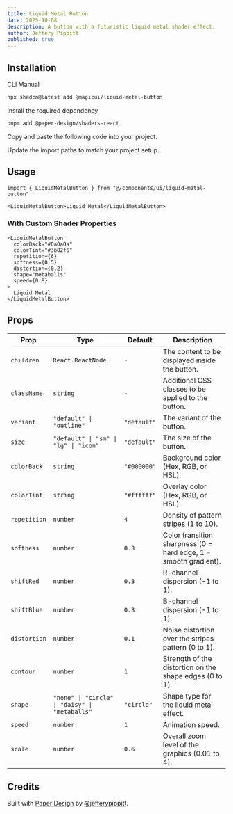 ```yaml
---
title: Liquid Metal Button
date: 2025-10-08
description: A button with a futuristic liquid metal shader effect.
author: Jeffery Pippitt
published: true
---
```


<ComponentPreview name="liquid-metal-button-demo" />

## Installation

<Tabs defaultValue="cli">

<TabsList>
  <TabsTrigger value="cli">CLI</TabsTrigger>
  <TabsTrigger value="manual">Manual</TabsTrigger>
</TabsList>
<TabsContent value="cli">

```bash
npx shadcn@latest add @magicui/liquid-metal-button
```

</TabsContent>

<TabsContent value="manual">

<Steps>

<Step>Install the required dependency</Step>

```bash
pnpm add @paper-design/shaders-react
```

<Step>Copy and paste the following code into your project.</Step>

<ComponentSource name="liquid-metal-button" />

<Step>Update the import paths to match your project setup.</Step>

</Steps>

</TabsContent>

</Tabs>

## Usage

```tsx showLineNumbers
import { LiquidMetalButton } from "@/components/ui/liquid-metal-button"
```

```tsx showLineNumbers
<LiquidMetalButton>Liquid Metal</LiquidMetalButton>
```

### With Custom Shader Properties

```tsx showLineNumbers
<LiquidMetalButton
  colorBack="#0a0a0a"
  colorTint="#3b82f6"
  repetition={6}
  softness={0.5}
  distortion={0.2}
  shape="metaballs"
  speed={0.8}
>
  Liquid Metal
</LiquidMetalButton>
```

## Props

| Prop         | Type                                           | Default     | Description                                                      |
| ------------ | ---------------------------------------------- | ----------- | ---------------------------------------------------------------- |
| `children`   | `React.ReactNode`                              | `-`         | The content to be displayed inside the button.                   |
| `className`  | `string`                                       | `-`         | Additional CSS classes to be applied to the button.              |
| `variant`    | `"default" \| "outline"`                       | `"default"` | The variant of the button.                                       |
| `size`       | `"default" \| "sm" \| "lg" \| "icon"`          | `"default"` | The size of the button.                                          |
| `colorBack`  | `string`                                       | `"#000000"` | Background color (Hex, RGB, or HSL).                             |
| `colorTint`  | `string`                                       | `"#ffffff"` | Overlay color (Hex, RGB, or HSL).                                |
| `repetition` | `number`                                       | `4`         | Density of pattern stripes (1 to 10).                            |
| `softness`   | `number`                                       | `0.3`       | Color transition sharpness (0 = hard edge, 1 = smooth gradient). |
| `shiftRed`   | `number`                                       | `0.3`       | R-channel dispersion (-1 to 1).                                  |
| `shiftBlue`  | `number`                                       | `0.3`       | B-channel dispersion (-1 to 1).                                  |
| `distortion` | `number`                                       | `0.1`       | Noise distortion over the stripes pattern (0 to 1).              |
| `contour`    | `number`                                       | `1`         | Strength of the distortion on the shape edges (0 to 1).          |
| `shape`      | `"none" \| "circle" \| "daisy" \| "metaballs"` | `"circle"`  | Shape type for the liquid metal effect.                          |
| `speed`      | `number`                                       | `1`         | Animation speed.                                                 |
| `scale`      | `number`                                       | `0.6`       | Overall zoom level of the graphics (0.01 to 4).                  |

## Credits

Built with [Paper Design](https://github.com/paper-design/shaders) by [@jefferypippitt](https://github.com/jefferypippitt).
